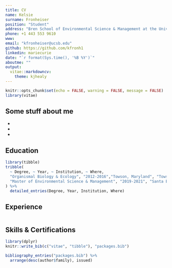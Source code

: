 ```yaml
---
title: CV
name: Kelsie
surname: Fronheiser
position: "Student"
address: "Bren School of Environmental Science & Management at the University of California Santa Barbara"
phone: +1 443 553 9610
www: 
email: "kfronheiser@ucsb.edu"
github: https://github.com/kfronh1
linkedin: mariecurie
date: "`r format(Sys.time(), '%B %Y')`"
aboutme: ""
output: 
  vitae::markdowncv:
    theme: kjhealy
---
```


```r
knitr::opts_chunk$set(echo = FALSE, warning = FALSE, message = FALSE)
library(vitae)
```

## Some stuff about me

 * 
 * 
 * 

## Education

```r
library(tibble)
tribble(
  ~ Degree, ~ Year, ~ Institution, ~ Where,
  "Organismal Biology & Ecology", "2012-2016","Towson, Maryland", "Towson University",
  "Master of Environmental Science & Management", "2019-2021", "Santa Barbara, California", "Bren School of Environemtal Science & Management at the University of California Santa Barbara"
) %>% 
  detailed_entries(Degree, Year, Institution, Where)
```

## Experience

```r

```

## Skills & Certifications

```r
library(dplyr)
knitr::write_bib(c("vitae", "tibble"), "packages.bib")

bibliography_entries("packages.bib") %>%
  arrange(desc(author$family), issued)
```

